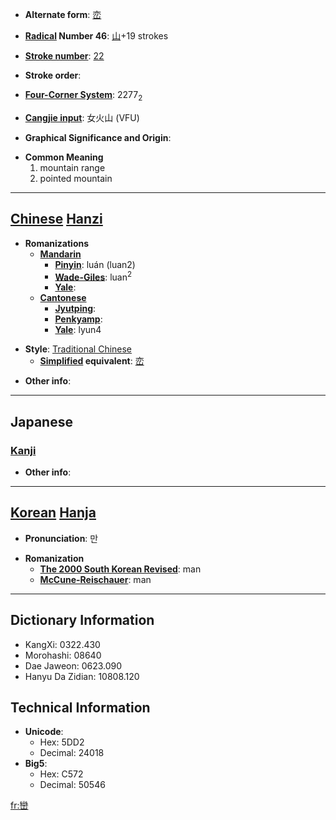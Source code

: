 * '''Alternate form''': [[峦]]

* '''[[Wiktionary:Chinese radical index| Radical]] Number 46''': [[Wiktionary:Chinese radical index 山|山]]+19 strokes

* '''[[Wiktionary:Chinese total strokes index|Stroke number]]''': [[Wiktionary:Chinese total strokes index 22|22]]

* '''Stroke order''': 

* '''[[Wiktionary:Chinese four corner index|Four-Corner System]]''': 2277<sub>2</sub>

* '''[[Wiktionary:Chinese Cangjie index|Cangjie input]]''': 女火山 (VFU)

* '''Graphical Significance and Origin''': 

* '''Common Meaning'''
*#mountain range
*# pointed mountain


----

== [[Chinese]] [[Hanzi]] ==

* '''Romanizations'''
** '''[[Mandarin]]'''
*** '''[[Pinyin]]''': luán (luan2)
*** '''[[Wade-Giles]]''': luan<sup>2</sup>
*** '''[[Yale]]''': 
** '''[[Cantonese]]'''
*** '''[[Jyutping]]''':
*** '''[[Penkyamp]]''': 
*** '''[[Yale]]''': lyun4

* '''Style''': [[Traditional Chinese]] 
** '''[[Simplified Chinese|Simplified]] equivalent''': [[峦]]

* '''Other info''': 

----

==Japanese==
===[[Kanji]]===
{{kanji|on readings=[[らん]] (ran)
|kun readings=[[みね]] (mine)
}}

* '''Other info''':  

----

== [[Korean]] [[Hanja]] ==

* '''Pronunciation''': 만

* '''Romanization'''
** '''[[The 2000 South Korean Revised Romanization|The 2000 South Korean Revised]]''': man
** '''[[McCune-Reischauer]]''': man

----

== Dictionary Information ==

* KangXi: 0322.430
* Morohashi: 08640
* Dae Jaweon: 0623.090
* Hanyu Da Zidian: 10808.120

== Technical Information ==

* '''Unicode''':
** Hex: 5DD2
** Decimal: 24018
* '''Big5''':
** Hex: C572
** Decimal: 50546

[[fr:巒]]